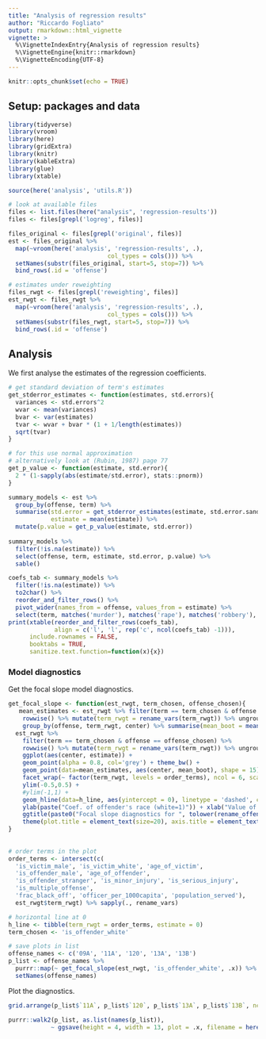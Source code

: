 ```yaml
---
title: "Analysis of regression results"
author: "Riccardo Fogliato"
output: rmarkdown::html_vignette
vignette: >
  %\VignetteIndexEntry{Analysis of regression results}
  %\VignetteEngine{knitr::rmarkdown}
  %\VignetteEncoding{UTF-8}
---
```


```r
knitr::opts_chunk$set(echo = TRUE)
```

## Setup: packages and data

```r
library(tidyverse)
library(vroom)
library(here)
library(gridExtra)
library(knitr)
library(kableExtra)
library(glue)
library(xtable)

source(here('analysis', 'utils.R'))
```


```r
# look at available files
files <- list.files(here("analysis", 'regression-results'))
files <- files[grepl('logreg', files)]

files_original <- files[grepl('original', files)]
est <- files_original %>% 
  map(~vroom(here('analysis', 'regression-results', .), 
                            col_types = cols())) %>%
  setNames(substr(files_original, start=5, stop=7)) %>%
  bind_rows(.id = 'offense')

# estimates under reweighting
files_rwgt <- files[grepl('reweighting', files)]
est_rwgt <- files_rwgt %>% 
  map(~vroom(here('analysis', 'regression-results', .), 
                            col_types = cols())) %>%
  setNames(substr(files_rwgt, start=5, stop=7)) %>%
  bind_rows(.id = 'offense')
```


## Analysis

We first analyse the estimates of the regression coefficients.
```r

# get standard deviation of term's estimates
get_stderror_estimates <- function(estimates, std.errors){
  variances <- std.errors^2
  wvar <- mean(variances)
  bvar <- var(estimates)
  tvar <- wvar + bvar * (1 + 1/length(estimates))
  sqrt(tvar)
}

# for this use normal approximation
# alternatively look at (Rubin, 1987) page 77
get_p_value <- function(estimate, std.error){
  2 * (1-sapply(abs(estimate/std.error), stats::pnorm))
}

summary_models <- est %>%
  group_by(offense, term) %>%
  summarise(std.error = get_stderror_estimates(estimate, std.error.sand), # use sandwich standard errors
            estimate = mean(estimate)) %>%
  mutate(p.value = get_p_value(estimate, std.error))
            
summary_models %>%
  filter(!is.na(estimate)) %>%
  select(offense, term, estimate, std.error, p.value) %>%
  sable()
```


```r
coefs_tab <- summary_models %>%
  filter(!is.na(estimate)) %>%
  to2char() %>% 
  reorder_and_filter_rows() %>% 
  pivot_wider(names_from = offense, values_from = estimate) %>%
  select(term, matches('murder'), matches('rape'), matches('robbery'), matches('aggravated'), matches('simple'))
print(xtable(reorder_and_filter_rows(coefs_tab), 
             align = c('l', 'l', rep('c', ncol(coefs_tab) -1))),
      include.rownames = FALSE,
      booktabs = TRUE,
      sanitize.text.function=function(x){x})
```


### Model diagnostics

Get the focal slope model diagnostics.
```r

get_focal_slope <- function(est_rwgt, term_chosen, offense_chosen){
   mean_estimates <- est_rwgt %>% filter(term == term_chosen & offense == offense_chosen) %>% 
    rowwise() %>% mutate(term_rwgt = rename_vars(term_rwgt)) %>% ungroup %>% 
    group_by(offense, term_rwgt, center) %>% summarise(mean_boot = mean(estimate))
  est_rwgt %>%
    filter(term == term_chosen & offense == offense_chosen) %>%
    rowwise() %>% mutate(term_rwgt = rename_vars(term_rwgt)) %>% ungroup %>%
    ggplot(aes(center, estimate)) +
    geom_point(alpha = 0.8, col='grey') + theme_bw() +
    geom_point(data=mean_estimates, aes(center, mean_boot), shape = 15) +
    facet_wrap(~ factor(term_rwgt, levels = order_terms), ncol = 6, scale = 'free_x') + 
    ylim(-0.5,0.5) +
    #ylim(-1,1) +
    geom_hline(data=h_line, aes(yintercept = 0), linetype = 'dashed', col = 'blue', alpha = 0.3) + 
    ylab(paste("Coef. of offender's race (white=1)")) + xlab("Value of group's center") + 
    ggtitle(paste0("Focal slope diagnostics for ", tolower(rename_offenses(offense_chosen)))) + 
    theme(plot.title = element_text(size=20), axis.title = element_text(size=15))
}
 
 
# order terms in the plot
order_terms <- intersect(c( 
  'is_victim_male', 'is_victim_white', 'age_of_victim', 
  'is_offender_male', 'age_of_offender',
  'is_offender_stranger', 'is_minor_injury', 'is_serious_injury',
  'is_multiple_offense',
  'frac_black_off', 'officer_per_1000capita', 'population_served'), 
  est_rwgt$term_rwgt) %>% sapply(., rename_vars)

# horizontal line at 0
h_line <- tibble(term_rwgt = order_terms, estimate = 0)
term_chosen <- 'is_offender_white'

# save plots in list
offense_names <- c('09A', '11A', '120', '13A', '13B')
p_list <- offense_names %>%
  purrr::map(~ get_focal_slope(est_rwgt, 'is_offender_white', .x)) %>%
  setNames(offense_names)
```


Plot the diagnostics.
```r
grid.arrange(p_list$`11A`, p_list$`120`, p_list$`13A`, p_list$`13B`, ncol = 1)
```



```r

purrr::walk2(p_list, as.list(names(p_list)), 
            ~ ggsave(height = 4, width = 13, plot = .x, filename = here('figures', paste0('Focalslope_', .y, '.pdf'))))

```

